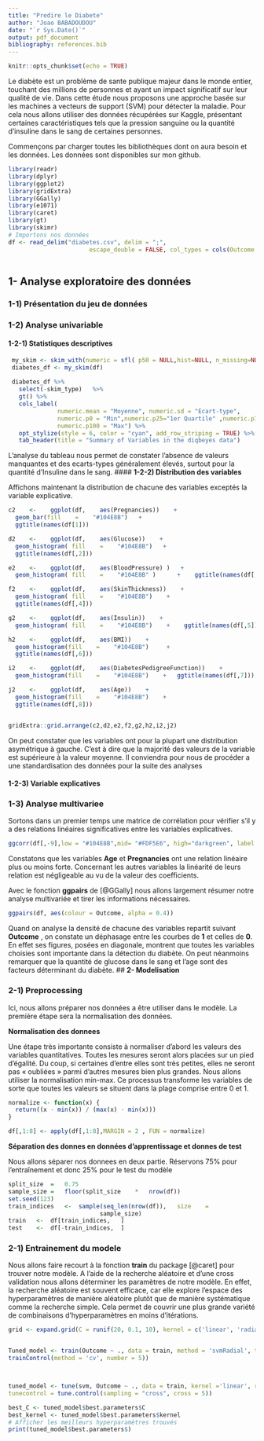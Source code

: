 ```yaml
---
title: "Predire le Diabete"
author: "Joao BABADOUDOU"
date: "`r Sys.Date()`"
output: pdf_document
bibliography: references.bib
---
```


```r
knitr::opts_chunk$set(echo = TRUE)
```

Le diabète est un problème de sante publique majeur dans le monde entier, touchant des millions de personnes et ayant un impact significatif sur leur qualité de vie. Dans cette étude nous proposons une approche basée sur les machines a vecteurs de support (SVM) pour détecter la maladie. Pour cela nous allons utiliser des données récupérées sur Kaggle, présentant certaines caractéristiques tels que la pression sanguine ou la quantité d'insuline dans le sang de certaines personnes.

Commençons par charger toutes les bibliothèques dont on aura besoin et les données. Les données sont disponibles sur mon github.

```r
library(readr)
library(dplyr)
library(ggplot2)
library(gridExtra)
library(GGally)
library(e1071)
library(caret)
library(gt) 
library(skimr)
# Importons nos données
df <- read_delim("diabetes.csv", delim = ";", 
                       escape_double = FALSE, col_types = cols(Outcome = col_factor(levels = c("0", 
                                                                                               "1"))), trim_ws = TRUE)
```

## **1- Analyse exploratoire des données**

### **1-1) Présentation du jeu de données**

### **1-2) Analyse univariable**

#### **1-2-1) Statistiques descriptives**

```r
 my_skim <- skim_with(numeric = sfl( p50 = NULL,hist=NULL, n_missing=NULL, complete_rate=NULL)) 
 diabetes_df <- my_skim(df)
 
 diabetes_df %>%
   select(-skim_type)   %>% 
   gt() %>%
   cols_label(
              numeric.mean = "Moyenne", numeric.sd = "Ecart-type",
              numeric.p0 = "Min",numeric.p25="1er Quartile" ,numeric.p75="3ème Quartile" ,
              numeric.p100 = "Max") %>%
   opt_stylize(style = 6, color = "cyan", add_row_striping = TRUE) %>%
   tab_header(title = "Summary of Variables in the diqbeyes data") 
```

L'analyse du tableau nous permet de constater l'absence de valeurs manquantes et des ecarts-types généralement élevés, surtout pour la quantité d'Insuline dans le sang. \#### **1-2-2) Distribution des variables**

Affichons maintenant la distribution de chacune des variables exceptés la variable explicative.

```r
c2    <-    ggplot(df,    aes(Pregnancies))    +
  geom_bar(fill    =    "#104E8B")   +
  ggtitle(names(df[1]))

d2    <-    ggplot(df,    aes(Glucose))    +
  geom_histogram( fill    =    "#104E8B")   +
  ggtitle(names(df[,2]))

e2    <-    ggplot(df,    aes(BloodPressure) )   +
  geom_histogram( fill    =    "#104E8B" )      +    ggtitle(names(df[,3]))

f2    <-    ggplot(df,    aes(SkinThickness))    +
  geom_histogram( fill    =    "#104E8B")    + 
  ggtitle(names(df[,4]))

g2    <-    ggplot(df,    aes(Insulin))    +
  geom_histogram( fill    =    "#104E8B")    +    ggtitle(names(df[,5]))

h2    <-    ggplot(df,    aes(BMI))    +
  geom_histogram(fill    =    "#104E8B")     +
  ggtitle(names(df[,6]))

i2    <-    ggplot(df,    aes(DiabetesPedigreeFunction))    +
  geom_histogram(fill    =    "#104E8B")    +   ggtitle(names(df[,7]))

j2    <-    ggplot(df,    aes(Age))    +
  geom_histogram(fill    =    "#104E8B")    + 
  ggtitle(names(df[,8]))


gridExtra::grid.arrange(c2,d2,e2,f2,g2,h2,i2,j2)


```

On peut constater que les variables ont pour la plupart une distribution asymétrique à gauche. C'est à dire que la majorité des valeurs de la variable est supérieure à la valeur moyenne. Il conviendra pour nous de procéder a une standardisation des données pour la suite des analyses

#### **1-2-3) Variable explicatives**

### **1-3) Analyse multivariee**

Sortons dans un premier temps une matrice de corrélation pour vérifier s'il y a des relations linéaires significatives entre les variables explicatives.

```r
ggcorr(df[,-9],low = "#104E8B",mid= "#FDF5E6", high="darkgreen", label = TRUE,label_size = 3)

```

Constatons que les variables **Age** et **Pregnancies** ont une relation linéaire plus ou moins forte. Concernant les autres variables la linéarité de leurs relation est négligeable au vu de la valeur des coefficients.


Avec le fonction **ggpairs** de [@GGally] nous allons largement résumer notre analyse multivariée et tirer les informations nécessaires.

```r
ggpairs(df, aes(colour = Outcome, alpha = 0.4))
```


 Quand on analyse la densité de chacune des variables repartit suivant **Outcome** , on constate un déphasage entre les courbes de **1** et celles de **0**. En effet ses figures, posées en diagonale, montrent que toutes les variables choisies sont importante dans la détection du diabète. On peut néanmoins remarquer que la quantité de glucose dans le sang et l'age sont des facteurs déterminant du diabète.
## **2- Modelisation**

### **2-1) Preprocessing**

Ici, nous allons préparer nos données a être utiliser dans le modèle. La première étape sera la normalisation des données. 

**Normalisation des donnees**

Une étape	très importante consiste	à	normaliser d’abord les valeurs des variables quantitatives. Toutes les mesures seront alors placées sur un	pied	d’égalité. Du	 coup, si certaines d’entre elles sont très petites, elles ne seront pas « oubliées »	parmi d'autres mesures bien plus grandes.
Nous allons utiliser la normalisation min-max. Ce processus transforme les variables de sorte que toutes les valeurs se situent dans la plage comprise entre 0 et 1.


```r
normalize <- function(x) {
  return((x - min(x)) / (max(x) - min(x))) 
}

df[,1:8] <- apply(df[,1:8],MARGIN = 2 , FUN = normalize)

```


**Séparation des donnes en données d'apprentissage et donnes de test**

Nous allons séparer nos donnees en deux partie. Réservons 75% pour l’entraînement et donc 25% pour le test du modèle

```r

split_size	=	0.75
sample_size	=	floor(split_size	*	nrow(df)) 
set.seed(123)
train_indices	<-	sample(seq_len(nrow(df)),	size	=	
                          sample_size)
train	<-	df[train_indices,	] 
test	<-	df[-train_indices,	]
```


### **2-1) Entrainement du modele**

 Nous allons faire recourt à la fonction **train** du package [@caret] pour trouver notre modèle. A l'aide de la recherche aléatoire et d'une cross validation nous allons déterminer les paramètres de notre modèle. En effet, la recherche aléatoire est souvent efficace, car elle explore l'espace des hyperparamètres de manière aléatoire plutôt que de manière systématique comme la recherche simple. Cela permet de couvrir une plus grande variété de combinaisons d'hyperparamètres en moins d'itérations.


```r
grid <- expand.grid(C = runif(20, 0.1, 10), kernel = c('linear', 'radial'))


Tuned_model <- train(Outcome ~ ., data = train, method = 'svmRadial', tuneGrid = grid, trControl = 
trainControl(method = 'cv', number = 5))




```


```r


tuned_model <- tune(svm, Outcome ~ ., data = train, kernel ='linear', ranges = list(C = runif(20, 0.1, 10)), 
tunecontrol = tune.control(sampling = "cross", cross = 5))

best_C <- tuned_model$best.parameters$C
best_kernel <- tuned_model$best.parameters$kernel
# Afficher les meilleurs hyperparamètres trouvés 
print(tuned_model$best.parameters$)
```

